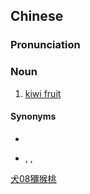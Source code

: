 {{also|猕猴桃}}
==Chinese==
{{zh-forms|s=猕猴桃|type=21}}

===Pronunciation===
{{zh-pron
|m=míhóutáo
|c=mei4 hau4 tou4-2,nei4 hau4 tou4-2
|cat=n
}}

===Noun===
{{zh-noun}}

# [[kiwi fruit]]

====Synonyms====
* {{zh-l|奇異果}}
* {{zh-l|羊桃}}, {{zh-l|楊桃}}, {{zh-l|陽桃}}

[[Category:zh:Fruits|犬08獼猴桃]]